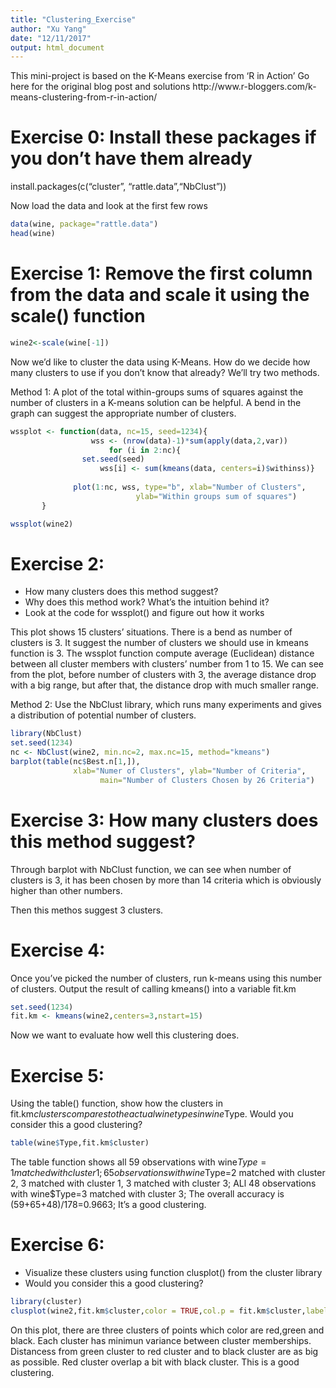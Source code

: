 ```yaml
---
title: "Clustering_Exercise"
author: "Xu Yang"
date: "12/11/2017"
output: html_document
---
```


This mini-project is based on the K-Means exercise from 'R in Action'
Go here for the original blog post and solutions
http://www.r-bloggers.com/k-means-clustering-from-r-in-action/

# Exercise 0: Install these packages if you don't have them already

install.packages(c("cluster", "rattle.data","NbClust"))

Now load the data and look at the first few rows

```r
data(wine, package="rattle.data")
head(wine)
```

# Exercise 1: Remove the first column from the data and scale it using the scale() function

```r
wine2<-scale(wine[-1])
```

Now we'd like to cluster the data using K-Means. 
How do we decide how many clusters to use if you don't know that already?
We'll try two methods.

Method 1: A plot of the total within-groups sums of squares against the number of clusters in a K-means solution can be helpful. A bend in the graph can suggest the appropriate number of clusters. 

```r
wssplot <- function(data, nc=15, seed=1234){
	              wss <- (nrow(data)-1)*sum(apply(data,2,var))
               	      for (i in 2:nc){
		        set.seed(seed)
	                wss[i] <- sum(kmeans(data, centers=i)$withinss)}
	                
		      plot(1:nc, wss, type="b", xlab="Number of Clusters",
	                        ylab="Within groups sum of squares")
	   }

wssplot(wine2)
```

# Exercise 2:
  * How many clusters does this method suggest?
  * Why does this method work? What's the intuition behind it?
  * Look at the code for wssplot() and figure out how it works

This plot shows 15 clusters' situations. There is a bend as number of clusters is 3. 
It suggest the number of clusters we should use in kmeans function is 3.
The wssplot function compute average (Euclidean) distance between all cluster members with clusters' number from 1 to 15.
We can see from the plot, before number of clusters with 3, the average distance drop with a big range,
but after that, the distance drop with much smaller range. 


Method 2: Use the NbClust library, which runs many experiments and gives a distribution of potential number of clusters.

```r
library(NbClust)
set.seed(1234)
nc <- NbClust(wine2, min.nc=2, max.nc=15, method="kmeans")
barplot(table(nc$Best.n[1,]),
	          xlab="Numer of Clusters", ylab="Number of Criteria",
		            main="Number of Clusters Chosen by 26 Criteria")
```

# Exercise 3: How many clusters does this method suggest?

Through barplot with NbClust function, we can see when number of clusters is 3, 
it has been chosen by more than 14 criteria which is obviously higher than other numbers.

Then this methos suggest 3 clusters.


# Exercise 4: 
Once you've picked the number of clusters, run k-means using this number of clusters. Output the result of calling kmeans() into a variable fit.km

```r
set.seed(1234)
fit.km <- kmeans(wine2,centers=3,nstart=15)
```

Now we want to evaluate how well this clustering does.

# Exercise 5: 
Using the table() function, show how the clusters in fit.km$clusters compares to the actual wine types in wine$Type. Would you consider this a good clustering?

```r
table(wine$Type,fit.km$cluster)
```

The table function shows all 59 observations with wine$Type=1 matched with cluster 1;
65 observations with wine$Type=2 matched with cluster 2, 3 matched with cluster 1, 3 matched with cluster 3;
ALl 48 observations with wine$Type=3 matched with cluster 3;
The overall accuracy is (59+65+48)/178=0.9663;
It's a good clustering.

# Exercise 6:
  * Visualize these clusters using  function clusplot() from the cluster library
  * Would you consider this a good clustering?
  
```r
library(cluster)
clusplot(wine2,fit.km$cluster,color = TRUE,col.p = fit.km$cluster,labels = 2)
```

On this plot, there are three clusters of points which color are red,green and black. 
Each cluster has minimun variance between cluster memberships.
Distancess from green cluster to red cluster and to black cluster are as big as possible.
Red cluster overlap a bit with black cluster.
This is a good clustering.
